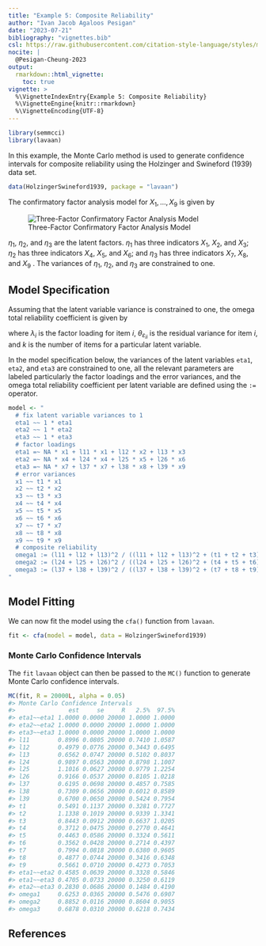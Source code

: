 ```yaml
---
title: "Example 5: Composite Reliability"
author: "Ivan Jacob Agaloos Pesigan"
date: "2023-07-21"
bibliography: "vignettes.bib"
csl: https://raw.githubusercontent.com/citation-style-language/styles/master/apa.csl
nocite: |
  @Pesigan-Cheung-2023
output:
  rmarkdown::html_vignette:
    toc: true
vignette: >
  %\VignetteIndexEntry{Example 5: Composite Reliability}
  %\VignetteEngine{knitr::rmarkdown}
  %\VignetteEncoding{UTF-8}
---
```


<!-- vignettes/example-5-composite-reliability.Rmd is generated from .setup/vignettes/example-5-composite-reliability.Rmd.orig. Please edit that file -->






```r
library(semmcci)
library(lavaan)
```

In this example,
the Monte Carlo method is used to generate confidence intervals
for composite reliability
using the Holzinger and Swineford (1939) data set.


```r
data(HolzingerSwineford1939, package = "lavaan")
```

\noindent The confirmatory factor analysis model for $X_{1}, \dots, X_{9}$
is given by

![Three-Factor Confirmatory Factor Analysis Model](https://raw.githubusercontent.com/jeksterslab/semmcci/main/.setup/latex/figures/png/cfa.png)

\noindent $\eta_{1}$, $\eta_{2}$, and $\eta_{3}$ are the latent factors.
$\eta_{1}$ has three indicators $X_{1}$, $X_{2}$, and $X_{3}$;
$\eta_{2}$ has three indicators $X_{4}$, $X_{5}$, and $X_{6}$; and
$\eta_{3}$ has three indicators $X_{7}$, $X_{8}$, and $X_{9}$ .
The variances of $\eta_{1}$, $\eta_{2}$, and $\eta_{3}$ are constrained to one.

## Model Specification

Assuming that the latent variable variance is constrained to one,
the omega total reliability coefficient is given by

\begin{equation}
  \omega_{\mathrm{total}}
  =
  \frac{
  \left(
  \sum_{i = 1}^{k}
  \lambda_{i}
  \right)^2
  }{
  \left(
  \sum_{i = 1}^{k}
  \lambda_{i}
  \right)^2
  +
  \sum_{i = 1}^{k}
  \theta_{\varepsilon_{ii}}
  }
\end{equation}

\noindent where $\lambda_{i}$ is the factor loading for item $i$,
$\theta_{\varepsilon_{ii}}$ is the residual variance for item $i$,
and $k$ is the number of items for a particular latent variable.

In the model specification below,
the variances of the latent variables `eta1`, `eta2`, and `eta3` are constrained to one,
all the relevant parameters are labeled particularly the factor loadings and the error variances,
and the omega total reliability coefficient per latent variable are defined
using the `:=` operator.


```r
model <- "
  # fix latent variable variances to 1
  eta1 ~~ 1 * eta1
  eta2 ~~ 1 * eta2
  eta3 ~~ 1 * eta3
  # factor loadings
  eta1 =~ NA * x1 + l11 * x1 + l12 * x2 + l13 * x3
  eta2 =~ NA * x4 + l24 * x4 + l25 * x5 + l26 * x6
  eta3 =~ NA * x7 + l37 * x7 + l38 * x8 + l39 * x9
  # error variances
  x1 ~~ t1 * x1
  x2 ~~ t2 * x2
  x3 ~~ t3 * x3
  x4 ~~ t4 * x4
  x5 ~~ t5 * x5
  x6 ~~ t6 * x6
  x7 ~~ t7 * x7
  x8 ~~ t8 * x8
  x9 ~~ t9 * x9
  # composite reliability
  omega1 := (l11 + l12 + l13)^2 / ((l11 + l12 + l13)^2 + (t1 + t2 + t3))
  omega2 := (l24 + l25 + l26)^2 / ((l24 + l25 + l26)^2 + (t4 + t5 + t6))
  omega3 := (l37 + l38 + l39)^2 / ((l37 + l38 + l39)^2 + (t7 + t8 + t9))
"
```

## Model Fitting

We can now fit the model using the `cfa()` function from `lavaan`.


```r
fit <- cfa(model = model, data = HolzingerSwineford1939)
```

### Monte Carlo Confidence Intervals

The `fit` `lavaan` object can then be passed to the `MC()` function
to generate Monte Carlo confidence intervals.


```r
MC(fit, R = 20000L, alpha = 0.05)
#> Monte Carlo Confidence Intervals
#>               est     se     R   2.5%  97.5%
#> eta1~~eta1 1.0000 0.0000 20000 1.0000 1.0000
#> eta2~~eta2 1.0000 0.0000 20000 1.0000 1.0000
#> eta3~~eta3 1.0000 0.0000 20000 1.0000 1.0000
#> l11        0.8996 0.0805 20000 0.7410 1.0587
#> l12        0.4979 0.0776 20000 0.3443 0.6495
#> l13        0.6562 0.0747 20000 0.5102 0.8037
#> l24        0.9897 0.0563 20000 0.8798 1.1007
#> l25        1.1016 0.0627 20000 0.9779 1.2254
#> l26        0.9166 0.0537 20000 0.8105 1.0218
#> l37        0.6195 0.0698 20000 0.4857 0.7585
#> l38        0.7309 0.0656 20000 0.6012 0.8589
#> l39        0.6700 0.0650 20000 0.5424 0.7954
#> t1         0.5491 0.1137 20000 0.3281 0.7727
#> t2         1.1338 0.1019 20000 0.9339 1.3341
#> t3         0.8443 0.0912 20000 0.6637 1.0205
#> t4         0.3712 0.0475 20000 0.2770 0.4641
#> t5         0.4463 0.0586 20000 0.3324 0.5611
#> t6         0.3562 0.0428 20000 0.2714 0.4397
#> t7         0.7994 0.0818 20000 0.6380 0.9605
#> t8         0.4877 0.0744 20000 0.3416 0.6348
#> t9         0.5661 0.0710 20000 0.4273 0.7053
#> eta1~~eta2 0.4585 0.0639 20000 0.3328 0.5846
#> eta1~~eta3 0.4705 0.0733 20000 0.3250 0.6119
#> eta2~~eta3 0.2830 0.0686 20000 0.1484 0.4190
#> omega1     0.6253 0.0365 20000 0.5476 0.6907
#> omega2     0.8852 0.0116 20000 0.8604 0.9055
#> omega3     0.6878 0.0310 20000 0.6218 0.7434
```

## References
